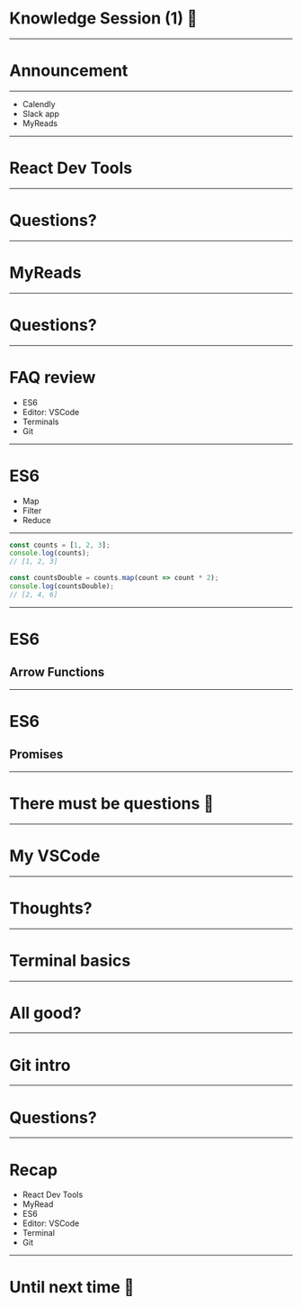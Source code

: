 
<Head>
    <title>Knowledge Session (1) 🤯</title>
</Head>

# Knowledge Session (1) 🤯

---

# Announcement

---


<ul>
    <Appear>
        <li>Calendly</li>
        <li>Slack app</li>
        <li>MyReads</li>
    </Appear>
</ul>

---

# React Dev Tools

---

# Questions?

---

# MyReads

---

# Questions?

---

# FAQ review

-   ES6
-   Editor: VSCode
-   Terminals
-   Git

---


# ES6

-   Map
-   Filter
-   Reduce

---


```javascript Map
const counts = [1, 2, 3];
console.log(counts);
// [1, 2, 3]

const countsDouble = counts.map(count => count * 2);
console.log(countsDouble);
// [2, 4, 6]
```

---

# ES6

## Arrow Functions

---

# ES6

## Promises

---

# There must be questions 🤣

---

# My VSCode

---

# Thoughts?

---

# Terminal basics

---

# All good?

---

# Git intro

---

# Questions?

---

# Recap

-   React Dev Tools
-   MyRead
-   ES6
-   Editor: VSCode
-   Terminal
-   Git

---

# Until next time 👋
